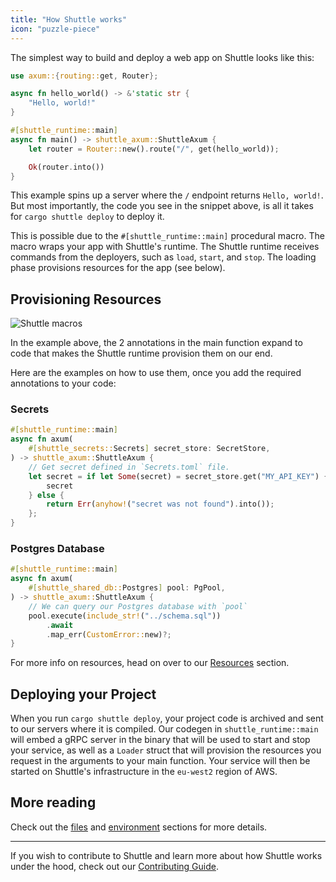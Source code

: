 ```yaml
---
title: "How Shuttle works"
icon: "puzzle-piece"
---
```


The simplest way to build and deploy a web app on Shuttle looks like this:

```rust
use axum::{routing::get, Router};

async fn hello_world() -> &'static str {
    "Hello, world!"
}

#[shuttle_runtime::main]
async fn main() -> shuttle_axum::ShuttleAxum {
    let router = Router::new().route("/", get(hello_world));

    Ok(router.into())
}
```

This example spins up a server where the `/` endpoint returns `Hello, world!`.
But most importantly, the code you see in the snippet above, is all it takes for `cargo shuttle deploy` to deploy it.

This is possible due to the `#[shuttle_runtime::main]` procedural macro. The macro wraps your app with Shuttle's runtime. The Shuttle runtime receives commands from the deployers, such as `load`, `start`, and `stop`. The loading phase provisions resources for the app (see below).

## Provisioning Resources

![Shuttle macros](/images/shuttle-macros.png)

In the example above, the 2 annotations in the main function expand to code that makes the Shuttle runtime provision them on our end.

Here are the examples on how to use them, once you add the required annotations to your code:

### Secrets

```rust
#[shuttle_runtime::main]
async fn axum(
    #[shuttle_secrets::Secrets] secret_store: SecretStore,
) -> shuttle_axum::ShuttleAxum {
    // Get secret defined in `Secrets.toml` file.
    let secret = if let Some(secret) = secret_store.get("MY_API_KEY") {
        secret
    } else {
        return Err(anyhow!("secret was not found").into());
    };
}
```

### Postgres Database

```rust
#[shuttle_runtime::main]
async fn axum(
    #[shuttle_shared_db::Postgres] pool: PgPool,
) -> shuttle_axum::ShuttleAxum {
    // We can query our Postgres database with `pool`
    pool.execute(include_str!("../schema.sql"))
        .await
        .map_err(CustomError::new)?;
}
```

For more info on resources, head on over to our [Resources](/resources/overview) section.

## Deploying your Project

When you run `cargo shuttle deploy`, your project code is archived and sent to our servers where it is compiled. Our codegen in `shuttle_runtime::main` will embed a gRPC server in the binary that will be used to start and stop your service, as well as a `Loader` struct that will provision the resources you request in the arguments to your main function. Your service will then be started on Shuttle's infrastructure in the `eu-west2` region of AWS.

## More reading

Check out the [files](/configuration/files) and [environment](/configuration/environment) sections for more details.

---

If you wish to contribute to Shuttle and learn more about how Shuttle works under the hood, check out our [Contributing Guide](/community/contribute).
